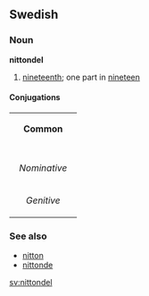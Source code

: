 ==Swedish==
===Noun===
'''nittondel'''

#[[nineteenth]]; one part in [[nineteen]]

====Conjugations====
{| border=1 cellspacing=0 
| bgcolor=#FFFFF0 colspan=5 align=center | '''Common''' 
|- 
|- bgcolor=#FFFFF0 align=center 
! rowspan=2 | 
| colspan=2 width=105 | ''Singular'' 
| colspan=2 | ''Plural'' 
|- bgcolor=#FFFFF0 align=center 
| width=105 | ''Indefinite'' 
| width=105 | ''Definite'' 
| width=105 | ''Indefinite'' 
|  width=105 | ''Definite'' 
|- align=center 
| width=105 bgcolor=#FFFFF0 | ''Nominative'' 
| [[nittondel]] 
| [[nittondelen]] 
| [[nittondelar]] 
| [[nittondelarna]] 
|- align=center 
| width=105 bgcolor=#FFFFF0 | ''Genitive'' 
| [[nittondels]] 
| [[nittondelens]] 
| [[nittondelars]] 
| [[nittondelarnas]]
|} 

===See also===
*[[nitton]]
*[[nittonde]]

[[sv:nittondel]]